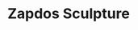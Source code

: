 ---
title: "Zapdos Sculpture"
meta_title: "Zapdos Sculpture craft"
description: "Craft de Zapdos Sculpture"
rank: "b"
draft: false
name: "Zapdos Sculpture"
recipe_img: "https://wiki.pokexgames.com/images/b/b5/Zapdos_Sculpture.png"
level: 70
craft_time: 345600
result: 1
value_npc: 1
ingredients:
  - name: "Unfinished Zapdos Sculpture"
    quantity: 3
    item_img: "https://wiki.pokexgames.com/images/thumb/2/26/Unfinished_Zapdos_Sculpture.png/45px-Unfinished_Zapdos_Sculpture.png"
    value_npc: 1
  - name: "Thunder Stone"
    quantity: 4
    item_img: "https://wiki.pokexgames.com/images/d/d3/Thunder-stone.gif"
    value_npc: 1
  - name: "Gold Bar"
    quantity: 3
    item_img: "https://wiki.pokexgames.com/images/0/07/Gold_bar.png"
    value_npc: 1
---